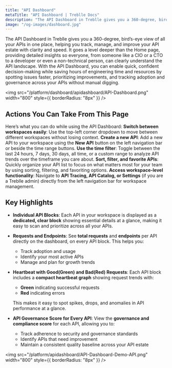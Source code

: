```yaml
---
title: "API Dashboard"
metaTitle: "API Dashboard | Treblle Docs"
description: "The API Dashboard in Treblle gives you a 360-degree, bird’s-eye view of all your APIs in one place, helping you track, manage, and improve your API estate."
image: "/og-images/dashboard.jpg"
---
```


The API Dashboard in Treblle gives you a 360-degree, bird’s-eye view of all your APIs in one place, helping you track, manage, and improve your API estate with clarity and speed. It goes a level deeper than the Home page, providing detailed insights so everyone, from someone like a CIO or a CTO to a developer or even a non-technical person, can clearly understand the API landscape.
With the API Dashboard, you can enable quick, confident decision-making while saving hours of engineering time and resources by spotting issues faster, prioritizing improvements, and tracking adoption and governance across your APIs without manual digging.

<img
    src="/platform/dashboard/apidashboard/API-Dashboard.png"
    width="800"
    style={{ borderRadius: "8px" }}
  />

## Actions You Can Take From This Page
Here’s what you can do while using the API Dashboard:
**Switch between workspaces easily**: Use the top-left corner dropdown to move between different workspaces without losing context.
**Create a new API**: Add a new API to your workspace using the **New API** button on the left navigation bar or beside the time range buttons.
**Use the time filter**: Toggle between the last 24 hours, 7 days, 30 days, all time, or a custom range to analyze API trends over the timeframe you care about.
**Sort, filter, and favorite APIs**: Quickly organize your API list to focus on what matters most for your team by using sorting, filtering, and favoriting options.
**Access workspace-level functionality**: Navigate to **API Tracing, API Catalog, or Settings** (if you are a Treblle admin) directly from the left navigation bar for workspace management.


## Key Highlights
- **Individual API Blocks**: Each API in your workspace is displayed as a **dedicated, clear block** showing essential details at a glance, making it easy to scan and prioritize across all your APIs.
- **Requests and Endpoints**: See **total requests** and **endpoints** per API directly on the dashboard, on every API block. This helps you:
  - Track adoption and usage
  - Identify your most active APIs
  - Manage and plan for growth trends
- **Heartbeat with Good(Green) and Bad(Red) Requests**: Each API block includes a **compact heartbeat graph** showing request trends with:
  - **Green** indicating successful requests
  - **Red** indicating errors  

  This makes it easy to spot spikes, drops, and anomalies in API performance at a glance.
- **API Governance Score for Every API**: View the **governance and compliance score** for each API, allowing you to:
  - Track adherence to security and governance standards
  - Identify APIs that need improvement
  - Maintain a consistent quality baseline across your API estate

<img
    src="/platform/apidashboard/API-Dashboard-Demo-API.png"
    width="800"
    style={{ borderRadius: "8px" }}
  />
